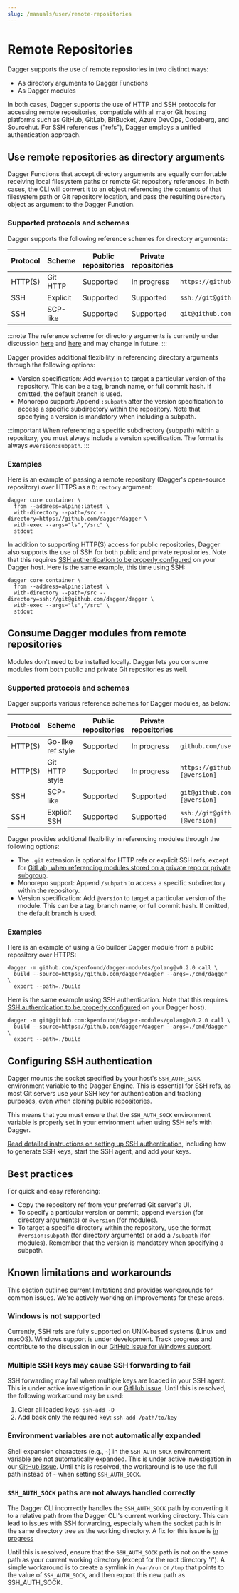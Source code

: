 ```yaml
---
slug: /manuals/user/remote-repositories
---
```


# Remote Repositories

Dagger supports the use of remote repositories in two distinct ways:

- As directory arguments to Dagger Functions
- As Dagger modules

In both cases, Dagger supports the use of HTTP and SSH protocols for accessing remote repositories, compatible with all major Git hosting platforms such as GitHub, GitLab, BitBucket, Azure DevOps, Codeberg, and Sourcehut. For SSH references ("refs"), Dagger employs a unified authentication approach.

## Use remote repositories as directory arguments

Dagger Functions that accept directory arguments are equally comfortable receiving local filesystem paths or remote Git repository references. In both cases, the CLI will convert it to an object referencing the contents of that filesystem path or Git repository location, and pass the resulting `Directory` object as argument to the Dagger Function.

### Supported protocols and schemes

Dagger supports the following reference schemes for directory arguments:

| Protocol | Scheme     | Public repositories | Private repositories | Example |
|----------|------------|---------------------|----------------------|---------|
| HTTP(S)  | Git HTTP   | Supported | In progress | `https://github.com/username/repo.git[#version[:subdir]]` |
| SSH      | Explicit   | Supported | Supported | `ssh://git@github.com/username/repo.git[#version[:subdir]]` |
| SSH      | SCP-like   | Supported | Supported | `git@github.com:username/repo.git[#version[:subdir]]`     |

:::note
The reference scheme for directory arguments is currently under discussion [here](https://github.com/dagger/dagger/issues/6957) and [here](https://github.com/dagger/dagger/issues/6944) and may change in future.
:::

Dagger provides additional flexibility in referencing directory arguments through the following options:

- Version specification: Add `#version` to target a particular version of the repository. This can be a tag, branch name, or full commit hash. If omitted, the default branch is used.
- Monorepo support: Append `:subpath` after the version specification to access a specific subdirectory within the repository. Note that specifying a version is mandatory when including a subpath.

:::important
When referencing a specific subdirectory (subpath) within a repository, you must always include a version specification. The format is always `#version:subpath`.
:::

### Examples

Here is an example of passing a remote repository (Dagger's open-source repository) over HTTPS as a `Directory` argument:

```shell
dagger core container \
  from --address=alpine:latest \
  with-directory --path=/src --directory=https://github.com/dagger/dagger \
  with-exec --args="ls","/src" \
  stdout
```

In addition to supporting HTTP(S) access for public repositories, Dagger also supports the use of SSH for both public and private repositories. Note that this requires [SSH authentication to be properly configured](#configuring-ssh-authentication) on your Dagger host. Here is the same example, this time using SSH:

```shell
dagger core container \
  from --address=alpine:latest \
  with-directory --path=/src --directory=ssh://git@github.com/dagger/dagger \
  with-exec --args="ls","/src" \
  stdout
```

## Consume Dagger modules from remote repositories

Modules don't need to be installed locally. Dagger lets you consume modules from both public and private Git repositories as well.

### Supported protocols and schemes

Dagger supports various reference schemes for Dagger modules, as below:

| Protocol | Scheme            | Public repositories | Private repositories | Example |
|----------|-------------------|---------------------|----------------------|---------|
| HTTP(S)  | Go-like ref style | Supported | In progress | `github.com/username/repo[/subdir][@version]`  |
| HTTP(S)  | Git HTTP style    | Supported | In progress | `https://github.com/username/repo.git[/subdir][@version]` |
| SSH      | SCP-like          | Supported | Supported | `git@github.com:username/repo.git[/subdir][@version]`     |
| SSH      | Explicit SSH      | Supported | Supported | `ssh://git@github.com/username/repo.git[/subdir][@version]` |

Dagger provides additional flexibility in referencing modules through the following options:

- The `.git` extension is optional for HTTP refs or explicit SSH refs, except for [GitLab, when referencing modules stored on a private repo or private subgroup](https://gitlab.com/gitlab-org/gitlab-foss/-/blob/master/lib/gitlab/middleware/go.rb#L229-237).
- Monorepo support: Append `/subpath` to access a specific subdirectory within the repository.
- Version specification: Add `@version` to target a particular version of the module. This can be a tag, branch name, or full commit hash. If omitted, the default branch is used.

### Examples

Here is an example of using a Go builder Dagger module from a public repository over HTTPS:

```shell
dagger -m github.com/kpenfound/dagger-modules/golang@v0.2.0 call \
  build --source=https://github.com/dagger/dagger --args=./cmd/dagger \
  export --path=./build
```

Here is the same example using SSH authentication. Note that this requires [SSH authentication to be properly configured](#configuring-ssh-authentication) on your Dagger host).

```shell
dagger -m git@github.com:kpenfound/dagger-modules/golang@v0.2.0 call \
  build --source=https://github.com/dagger/dagger --args=./cmd/dagger \
  export --path=./build
```

## Configuring SSH authentication

Dagger mounts the socket specified by your host's `SSH_AUTH_SOCK` environment variable to the Dagger Engine. This is essential for SSH refs, as most Git servers use your SSH key for authentication and tracking purposes, even when cloning public repositories.

This means that you must ensure that the `SSH_AUTH_SOCK` environment variable is properly set in your environment when using SSH refs with Dagger.

[Read detailed instructions on setting up SSH authentication](https://docs.github.com/en/authentication/connecting-to-github-with-ssh), including how to generate SSH keys, start the SSH agent, and add your keys.

## Best practices

For quick and easy referencing:
- Copy the repository ref from your preferred Git server's UI.
- To specify a particular version or commit, append `#version` (for directory arguments) or `@version` (for modules).
- To target a specific directory within the repository, use the format `#version:subpath` (for directory arguments) or add a `/subpath` (for modules). Remember that the version is mandatory when specifying a subpath.

## Known limitations and workarounds

This section outlines current limitations and provides workarounds for common issues. We're actively working on improvements for these areas.

### Windows is not supported

Currently, SSH refs are fully supported on UNIX-based systems (Linux and macOS). Windows support is under development. Track progress and contribute to the discussion in our [GitHub issue for Windows support](https://github.com/dagger/dagger/issues/8313).

### Multiple SSH keys may cause SSH forwarding to fail

SSH forwarding may fail when multiple keys are loaded in your SSH agent. This is under active investigation in our [GitHub issue](https://github.com/dagger/dagger/issues/8288). Until this is resolved, the following workaround may be used:

1. Clear all loaded keys: `ssh-add -D`
2. Add back only the required key: `ssh-add /path/to/key`

### Environment variables are not automatically expanded

Shell expansion characters (e.g., `~`) in the `SSH_AUTH_SOCK` environment variable are not automatically expanded. This is under active investigation in our [GitHub issue](https://github.com/dagger/dagger/issues/8337). Until this is resolved, the workaround is to use the full path instead of `~` when setting `SSH_AUTH_SOCK`.

### `SSH_AUTH_SOCK` paths are not always handled correctly

The Dagger CLI incorrectly handles the `SSH_AUTH_SOCK` path by converting it to a relative path from the Dagger CLI's current working directory. This can lead to issues with SSH forwarding, especially when the socket path is in the same directory tree as the working directory. A fix for this issue is [in progress](https://github.com/dagger/dagger/pull/8365)

Until this is resolved, ensure that the `SSH_AUTH_SOCK` path is not on the same path as your current working directory (except for the root directory '/'). A simple workaround is to create a symlink in `/var/run` or `/tmp` that points to the value of `SSH_AUTH_SOCK`, and then export this new path as SSH_AUTH_SOCK.
